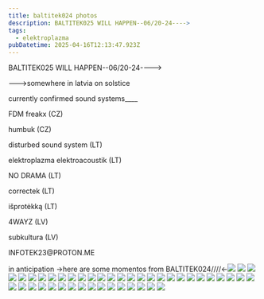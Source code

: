 ```yaml
---
title: baltitek024 photos
description: BALTITEK025 WILL HAPPEN--06/20-24---->
tags:
  - elektroplazma
pubDatetime: 2025-04-16T12:13:47.923Z
---
```


BALTITEK025 WILL HAPPEN--06/20-24---->

\--->somewhere in latvia on solstice

currently confirmed sound systems\_\_\_\_

FDM freakx (CZ)

humbuk (CZ)

disturbed sound system (LT)

elektroplazma elektroacoustik (LT)

NO DRAMA (LT)

correctek (LT)

išprotėkką (LT)

4WAYZ (LV)

subkultura (LV)

INFOTEK23\@PROTON.ME

in anticipation ->here are some momentos from BALTITEK024////\<-![](</src/uploads/baltitek%20024%20photos/Image1.jpg>)
![](</src/uploads/baltitek%20024%20photos/Image2.jpg>)
![](</src/uploads/baltitek%20024%20photos/Image3.jpg>)
![](</src/uploads/baltitek%20024%20photos/Image4.jpg>)
![](</src/uploads/baltitek%20024%20photos/Image5.jpg>)
![](</src/uploads/baltitek%20024%20photos/Image6.jpg>)
![](</src/uploads/baltitek%20024%20photos/Image7.jpg>)
![](</src/uploads/baltitek%20024%20photos/Image8.jpg>)
![](</src/uploads/baltitek%20024%20photos/Image9.jpg>)
![](</src/uploads/baltitek%20024%20photos/Image10.jpg>)
![](</src/uploads/baltitek%20024%20photos/Image11.jpg>)
![](</src/uploads/baltitek%20024%20photos/Image11(1).jpg>)
![](</src/uploads/baltitek%20024%20photos/Image12.jpg>)
![](</src/uploads/baltitek%20024%20photos/Image13.jpg>)
![](</src/uploads/baltitek%20024%20photos/Image14.jpg>)
![](</src/uploads/baltitek%20024%20photos/Image15.jpg>)
![](</src/uploads/baltitek%20024%20photos/Image16.jpg>)
![](</src/uploads/baltitek%20024%20photos/Image17.jpg>)
![](</src/uploads/baltitek%20024%20photos/Image18.jpg>)
![](</src/uploads/baltitek%20024%20photos/Image19.jpg>)
![](</src/uploads/baltitek%20024%20photos/Image20.jpg>)
![](</src/uploads/baltitek%20024%20photos/Image21.jpg>)
![](</src/uploads/baltitek%20024%20photos/Image22.jpg>)
![](</src/uploads/baltitek%20024%20photos/Image23.jpg>)
![](</src/uploads/baltitek%20024%20photos/Image24.jpg>)
![](</src/uploads/baltitek%20024%20photos/Image25.jpg>)
![](</src/uploads/baltitek%20024%20photos/Image26.jpg>)
![](</src/uploads/baltitek%20024%20photos/Image27.jpg>)
![](</src/uploads/baltitek%20024%20photos/Image28.jpg>)
![](</src/uploads/baltitek%20024%20photos/Image29.jpg>)
![](</src/uploads/baltitek%20024%20photos/Image30.jpg>)
![](</src/uploads/baltitek%20024%20photos/Image31.jpg>)
![](</src/uploads/baltitek%20024%20photos/Image32.jpg>)
![](</src/uploads/baltitek%20024%20photos/Image33.jpg>)
![](</src/uploads/baltitek%20024%20photos/Image34.jpg>)
![](</src/uploads/baltitek%20024%20photos/Image35.jpg>)
![](</src/uploads/baltitek%20024%20photos/Image35(1).jpg>)
![](</src/uploads/baltitek%20024%20photos/Image36.jpg>)
![](</src/uploads/baltitek%20024%20photos/Image37.jpg>)
![](</src/uploads/baltitek%20024%20photos/Image38.jpg>)
![](</src/uploads/baltitek%20024%20photos/Image39.jpg>)
![](</src/uploads/baltitek%20024%20photos/Image40.jpg>)
![](</src/uploads/baltitek%20024%20photos/Image41.jpg>)
![](</src/uploads/baltitek%20024%20photos/Image42.jpg>)